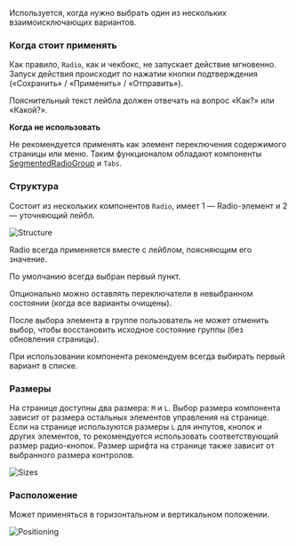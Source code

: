 Используется, когда нужно выбрать один из нескольких взаимоисключающих вариантов.

### Когда стоит применять

Как правило, `Radio`, как и чекбокс, не запускает действие мгновенно. Запуск действия происходит по нажатии кнопки подтверждения («Сохранить» / «Применить» / «Отправить»).

Пояснительный текст лейбла должен отвечать на вопрос «Как?» или «Какой?».

**Когда не использовать**

Не рекомендуется применять как элемент переключения содержимого страницы или меню. Таким функционалом обладают компоненты [SegmentedRadioGroup](https://gravity-ui.com/design/guides/segmented-radio-group) и `Tabs`.

### Структура

Состоит из нескольких компонентов `Radio`, имеет 1 — Radio-элемент и 2 — уточняющий лейбл.

![Structure](/static/images/design/RadioGroup/Structure.png)

Radio всегда применяется вместе с лейблом, поясняющим его значение.

По умолчанию всегда выбран первый пункт.

Опционально можно оставлять переключатели в невыбранном состоянии (когда все варианты очищены).

После выбора элемента в группе пользователь не может отменить выбор, чтобы восстановить исходное состояние группы (без обновления страницы).

При использовании компонента рекомендуем всегда выбирать первый вариант в списке.

### Размеры

На странице доступны два размера: `M` и `L`. Выбор размера компонента зависит от размера остальных элементов управления на странице. Если на странице используются размеры `L` для инпутов, кнопок и других элементов, то рекомендуется использовать соответствующий размер радио-кнопок. Размер шрифта на странице также зависит от выбранного размера контролов.

![Sizes](/static/images/design/RadioGroup/Sizes.png)

### Расположение

Может применяться в горизонтальном и вертикальном положении.

![Positioning](/static/images/design/RadioGroup/Positioning.png)
